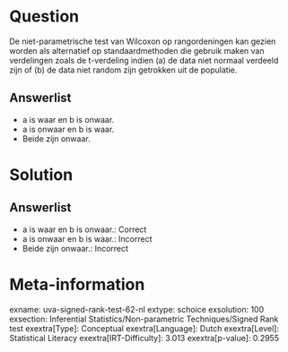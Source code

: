 Question
========

De niet-parametrische test van Wilcoxon op rangordeningen kan gezien
worden als alternatief op standaardmethoden die gebruik maken van
verdelingen zoals de t-verdeling indien (a) de data niet normaal
verdeeld zijn of (b) de data niet random zijn getrokken uit de
populatie.

Answerlist
----------

* a is waar en b is onwaar.
* a is onwaar en b is waar.
* Beide zijn onwaar.

Solution
========

Answerlist
----------

* a is waar en b is onwaar.: Correct
* a is onwaar en b is waar.: Incorrect
* Beide zijn onwaar.: Incorrect

Meta-information
================
exname: uva-signed-rank-test-62-nl
extype: schoice
exsolution: 100
exsection: Inferential Statistics/Non-parametric Techniques/Signed Rank test
exextra[Type]: Conceptual
exextra[Language]: Dutch
exextra[Level]: Statistical Literacy
exextra[IRT-Difficulty]: 3.013
exextra[p-value]: 0.2955
